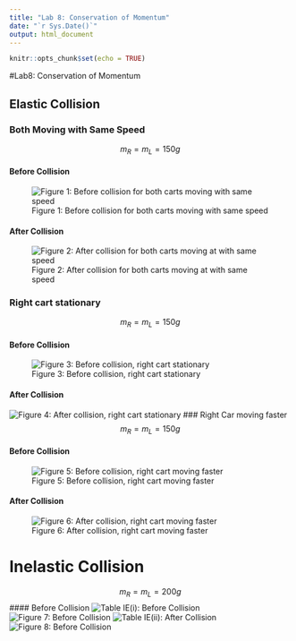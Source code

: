 ```yaml
---
title: "Lab 8: Conservation of Momentum"
date: "`r Sys.Date()`"
output: html_document
---
```


```r
knitr::opts_chunk$set(echo = TRUE)
```

#Lab8: Conservation of Momentum

## Elastic Collision

### Both Moving with Same Speed

$$ m_R = m_L = 150g $$

#### Before Collision
![Figure 1: Before collision for both carts moving with same speed](./figures/Question1.png)

####  After Collision
![Figure 2: After collision for both carts moving at with same speed](./figures/Question2.png)

###  Right cart stationary
$$ m_R = m_L = 150g $$

####  Before Collision
![Figure 3: Before collision, right cart stationary](./figures/Qurstion4.png)

####  After Collision
![Figure 4: After collision, right cart stationary](./figures/Question5.png)
###  Right Car moving faster
$$ m_R = m_L = 150g $$

####  Before Collision
![Figure 5: Before collision, right cart moving faster](./figures/Question7.png)

####  After Collision
![Figure 6: After collision, right cart moving faster](./figures/Question 8.png)

# Inelastic Collision
$$ m_R = m_L = 200g $$
####  Before Collision
![Table IE(i): Before Collision](./figures/IET1.png)
![Figure 7: Before Collision](./figures/IE1.png)
![Table IE(ii): After Collision](./figures/IET2.png)
![Figure 8: Before Collision](./figures/IE2.png)
